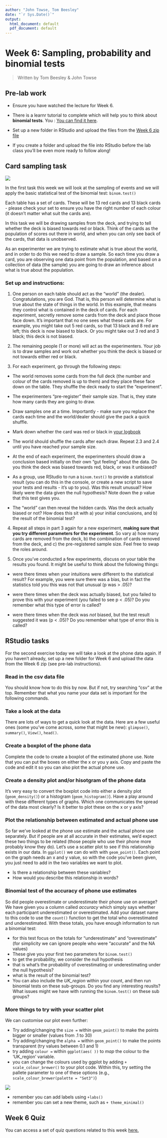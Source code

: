 ```yaml
---
author: "John Towse, Tom Beesley"
date: "`r Sys.Date()`"
output:
  html_document: default
  pdf_document: default
---
```


# Week 6: Sampling, probability and binomial tests

> Written by Tom Beesley & John Towse

## Pre-lab work

-   Ensure you have watched the lecture for Week 6.

-   There  is a learnr tutorial to complete which will help you to think about **binomial tests**. You : [You can find it here](https://ma-rconnect.lancs.ac.uk/PSYC121_2022_W6_prep/){target="_blank"}.

-   Set up a new folder in RStudio and upload the files from the [Week 6 zip file](files/Week_6/Week_6.zip)

-   If you create a folder and upload the file into RStudio before the lab class you'll be even more ready to follow along!

## Card sampling task

![](files/Week_6/cards.jpg)

In the first task this week we will look at the sampling of events and we will apply the basic statistical test of the binomial test: `binom.test()`

Each table has a set of cards. These will be 13 red cards and 13 black cards - please check your set to ensure you have the right number of each colour (it doesn't matter what suit the cards are).

In this task we will be drawing samples from the deck, and trying to tell whether the deck is biased towards red or black. Think of the cards as the population of scores out there in world, and when you can only see back of the cards, that data is unobserved. 

As an experimenter we are trying to estimate what is true about the world, and in order to do this we need to draw a sample. So each time you draw a card, you are observing one data point from the population, and based on a collection of data (the sample) you are going to draw an inference about what is true about the population.

### Set up and instructions:

1. One person on each table should act as the “world” (the dealer). Congratulations, you are God. That is, this person will determine what is true about the state of things in the world. In this example, that means they control what is contained in the deck of cards. For each experiment, secretly remove some cards from the deck and place those face down. It’s important that no one sees what these cards are. For example, you might take out 5 red cards, so that 13 black and 8 red are left; this deck is now biased to black. Or you might take out 3 red and 3 black; this deck is not biased.

2. The remaining people (1 or more) will act as the experimenters. Your job is to draw samples and work out whether you think the deck is biased or not towards either red or black. 

3. For each experiment, go through the following steps:

  + The world removes some cards from the full deck (the number and colour of the cards removed is up to them) and they place these face down on the table. They shuffle the deck ready to start the "experiment".

  + The experimenters "pre-register" their sample size. That is, they state how many cards they are going to draw.

  + Draw samples one at a time. Importantly - make sure you replace the cards each time and the world/dealer should give the pack a quick shuffle. 

  + Mark down whether the card was red or black in [your logbook](files/Week_6/Week_6_card_logbook.docx)

  + The world should shuffle the cards after each draw. Repeat 2.3 and 2.4 until you have reached your sample size.

  + At the end of each experiment, the experimenters should draw a conclusion based initially on their own "gut feeling" about the data. Do you think the deck was biased towards red, black, or was it unbiased?

  + As a group, use RStudio to run a `binom.test()` to provide a statistical result (you can do this in the console, or create a new script to save your tests and results - it's up to you). Was this result unusual? How likely were the data given the null hypothesis? Note down the p value that this test gives you.

  + The "world" can then reveal the hidden cards. Was the deck actually biased or not? How does this sit with a) your initial conclusions, and b) the result of the binomial test?

4. Repeat all steps in part 3 again for a new experiment, **making sure that you try different parameters for the experiment**. So vary a) how many cards are removed from the deck, b) the combination of cards removed from the deck, and c) the pre-registered sample size. Feel free to swap the roles around.

5. Once you've conducted a few experiments, discuss on your table the results you found. It might be useful to think about the following things: 

  + were there times when your intuitions were different to the statistical result? For example, you were sure there was a bias, but in fact the statistics told you this was not that unusual (p was > .05)? 

  + were there times when the deck was actually biased, but you failed to prove this with your experiment (you failed to see p < .05)? Do you remember what this type of error is called?

  + were there times when the deck was *not* biased, but the test result suggested it was (p < .05)? Do you remember what type of error this is called?

## RStudio tasks

For the second exercise today we will take a look at the phone data again. If you haven't already, set up a new folder for Week 6 and upload the data from the Week 6 zip (see pre-lab instructions).

### Read in the csv data file

You should know how to do this by now. But if not, try searching "csv" at the top. Remember that what you name your data set is important for the following commands.

### Take a look at the data

There are lots of ways to get a quick look at the data. Here are a few useful ones (some you've come across, some that might be new): `glimpse()`, `summary()`, `View()`, `head()`.

### Create a boxplot of the phone data

Complete the code to create a boxplot of the estimated phone use. Note that you can put the boxes on either the x or you y axis. Copy and paste the code and edit it so you can also plot the actual phone use.

### Create a density plot and/or hisotgram of the phone data

It's very easy to convert the boxplot code into either a density plot (`geom_density()`) or a histogram (`geom_histogram()`). Have a play around with these different types of graphs. Which one communicates the spread of the data most clearly? Is it better to plot these on the x or y axis?

### Plot the relationship between estimated and actual phone use

So far we've looked at the phone use estimate and the actual phone use separately. But if people are at all accurate in their estimates, we'd expect these two things to be related (those people who use their phone more probably know they do). Let's use a scatter plot to see if this relationship exists in our data. In `ggplot()` we can do with with `geom_point()`. Each point on the graph needs an x and y value, so with the code you've been given, you just need to add in the two variables we want to plot. 

- Is there a relationship between these variables?
- How would you describe this relationship in words?


### Binomial test of the accuracy of phone use estimates

So did people overestimate or underestimate their phone use on average? We have given you a column called *accuracy* which simply says whether each participant underestimated or overestimated. Add your dataset name to this code to use the `count()` function to get the total who overestimated and underestimated. With these totals, you have enough information to run a binomial test:

- for this test focus on the totals for "underestimate" and "overestimate" (for simplicity we can ignore people who were "accurate" and the NA values)
- These give you your first two parameters for `binom.test()`
- to get the probability, we consider the null hypothesis
- that is what's the probability of overestimating or underestimating under the null hypothesis?
- what is the result of the binomial test?
- You can also include the *UK_region* within your count, and then run binomial tests on these sub-groups. Do you find any interesting reuslts? What issues might we have with running the `binom.test()` on these sub groups?


### More things to try with your scatter plot

We can customise our plot even further:

- Try adding/changing the `size =` within `geom_point()` to make the points bigger or smaller (values from .1 to 30)
- Try adding/changing the `alpha =` within `geom_point()` to make the points transparent (try values between 0.1 and 1) 
- try adding `colour = ` within `ggplot(aes( ))` to *map* the colour to the 'UK_region' variable. 
- you can change the colours used by ggplot by adding `+ scale_colour_brewer()` to your plot code. Within this, try setting the pallete parameter to one of these options (e.g., `scale_colour_brewer(palette = "Set3")`)

![](files/Week_6/brewer_cols.png)

- remember you can add labels using `+labs()`
- remember you can set a new theme, such as `+ theme_minimal()`

## Week 6 Quiz

You can access a set of quiz questions related to this week [here.](https://ma-rconnect.lancs.ac.uk/PSYC121_2022_Week_6_Quiz/)

